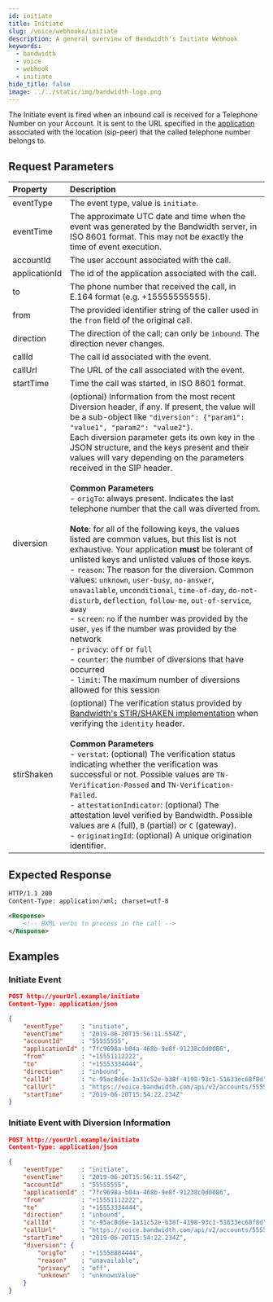 ```yaml
---
id: initiate
title: Initiate
slug: /voice/webhooks/initiate
description: A general overview of Bandwidth's Initiate Webhook
keywords:
  - bandwidth
  - voice
  - webhook
  - initiate
hide_title: false
image: ../../static/img/bandwidth-logo.png
---
```



The Initiate event is fired when an inbound call is received for a Telephone Number on your Account. It is sent to the URL specified in the [application](/docs/account/applications) associated with the location (sip-peer) that the called telephone number belongs to.

## Request Parameters

| Property          | Description |
|:------------------|:------------|
| eventType         | The event type, value is `initiate`. |
| eventTime         | The approximate UTC date and time when the event was generated by the Bandwidth server, in ISO 8601 format. This may not be exactly the time of event execution. |
| accountId         | The user account associated with the call. |
| applicationId     | The id of the application associated with the call. |
| to                | The phone number that received the call, in E.164 format (e.g. +15555555555). |
| from              | The provided identifier string of the caller used in the `from` field of the original call. |
| direction         | The direction of the call; can only be `inbound`. The direction never changes. |
| callId            | The call id associated with the event. |
| callUrl           | The URL of the call associated with the event. |
| startTime         | Time the call was started, in ISO 8601 format. |
| diversion         | (optional) Information from the most recent Diversion header, if any. If present, the value will be a sub-object like `"diversion": {"param1": "value1", "param2": "value2"}`.<br/>Each diversion parameter gets its own key in the JSON structure, and the keys present and their values will vary depending on the parameters received in the SIP header.<br/><br/>**Common Parameters**<br/>- `origTo`: always present. Indicates the last telephone number that the call was diverted from.<br/><br/>**Note**: for all of the following keys, the values listed are common values, but this list is not exhaustive. Your application **must** be tolerant of unlisted keys and unlisted values of those keys.<br/>- `reason`: The reason for the diversion. Common values: `unknown`, `user-busy`, `no-answer`, `unavailable`, `unconditional`, `time-of-day`, `do-not-disturb`, `deflection`, `follow-me`, `out-of-service`, `away`<br/>- `screen`: `no` if the number was provided by the user, `yes` if the number was provided by the network<br/>- `privacy`: `off` or `full`<br/>- `counter`: the number of diversions that have occurred<br/>- `limit`: The maximum number of diversions allowed for this session |
| stirShaken        | (optional) The verification status provided by [Bandwidth's STIR/SHAKEN implementation](https://www.bandwidth.com/regulations/stir-shaken/) when verifying the `identity` header. <br/><br/>**Common Parameters**<br/>- `verstat`: (optional) The verification status indicating whether the verification was successful or not. Possible values are `TN-Verification-Passed` and `TN-Verification-Failed`. <br/>- `attestationIndicator`: (optional) The attestation level verified by Bandwidth. Possible values are `A` (full), `B` (partial) or `C` (gateway). <br/>- `originatingId`: (optional) A unique origination identifier. |
## Expected Response

```xml
HTTP/1.1 200
Content-Type: application/xml; charset=utf-8

<Response>
    <!-- BXML verbs to process in the call -->
</Response>
```

## Examples

### Initiate Event

```json
POST http://yourUrl.example/initiate
Content-Type: application/json

{
	"eventType"     : "initiate",
	"eventTime"     : "2019-06-20T15:56:11.554Z",
	"accountId"     : "55555555",
	"applicationId" : "7fc9698a-b04a-468b-9e8f-91238c0d0086",
	"from"          : "+15551112222",
	"to"            : "+15553334444",
	"direction"     : "inbound",
	"callId"        : "c-95ac8d6e-1a31c52e-b38f-4198-93c1-51633ec68f8d",
	"callUrl"       : "https://voice.bandwidth.com/api/v2/accounts/55555555/calls/c-95ac8d6e-1a31c52e-b38f-4198-93c1-51633ec68f8d",
	"startTime"     : "2019-06-20T15:54:22.234Z"
}
```

### Initiate Event with Diversion Information

```json
POST http://yourUrl.example/initiate
Content-Type: application/json

{
	"eventType"     : "initiate",
	"eventTime"     : "2019-06-20T15:56:11.554Z",
	"accountId"     : "55555555",
	"applicationId" : "7fc9698a-b04a-468b-9e8f-91238c0d0086",
	"from"          : "+15551112222",
	"to"            : "+15553334444",
	"direction"     : "inbound",
	"callId"        : "c-95ac8d6e-1a31c52e-b38f-4198-93c1-51633ec68f8d",
	"callUrl"       : "https://voice.bandwidth.com/api/v2/accounts/55555555/calls/c-95ac8d6e-1a31c52e-b38f-4198-93c1-51633ec68f8d",
	"startTime"     : "2019-06-20T15:54:22.234Z",
	"diversion": {
		"origTo"    : "+15558884444",
		"reason"    : "unavailable",
		"privacy"   : "off",
		"unknown"   : "unknownValue"
	}
}
```
